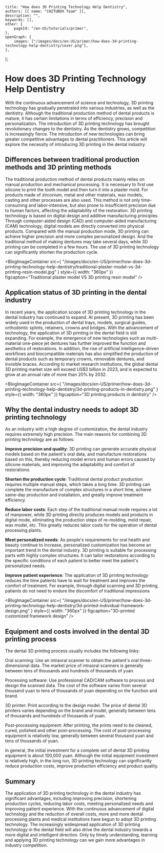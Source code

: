 	title: "How does 3D Printing Technology Help Dentistry",
	authors: [{ name: "CHITUBOX Team" }],
	description: "",
	keywords: [],
	other: {
		pageId: "/en-US/tutorials/primer",
	},
	openGraph: {
		images: ["/images/docs/en-US/primer/how-does-3d-printing-technology-help-dentistry/cover.png"],
	},
};

# How does 3D Printing Technology Help Dentistry

With the continuous advancement of science and technology, 3D printing technology has gradually penetrated into various industries, as well as the dentistry. Although the traditional production method of dental products is mature, it has certain limitations in terms of efficiency, precision and personalization. The introduction of 3D printing technology has brought revolutionary changes to the dentistry. As the dentistry grows, competition is increasingly fierce. The introduction of new technologies can bring greater competitive advantages to dental practitioners. This article will explore the necessity of introducing 3D printing in the dental industry.

## Differences between traditional production methods and 3D printing methods

The traditional production method of dental products mainly relies on manual production and mechanical processing. It is necessary to first use silicone to print the tooth model and then turn it into a plaster mold. For products made of zirconium, metal and other materials, wax models, casting and other processes are also used. This method is not only time-consuming and labor-intensive, but also prone to insufficient precision due to human factors, affecting the adaptability of the restoration. 3D printing technology is based on digital design and additive manufacturing principles. Through computer-aided design (CAD) and computer-aided manufacturing (CAM) technology, digital models are directly converted into physical products. Compared with the manual production mode, 3D printing can achieve higher precision and more complex personalized design. And the traditional method of making dentures may take several days, while 3D printing can be completed in a few hours. The use of 3D printing technology can significantly shorten the production cycle.

<BlogImageContainer
	src={
    		"/images/docs/en-US/primer/how-does-3d-printing-technology-help-dentistry/traditional-plaster-model-vs-3d-printing-resin-model.jpg"
	}
	style={{ width: "360px" }}
	figcaption="Traditional plaster model VS 3D printing resin model"
/>

## Application status of 3D printing in the dental industry

In recent years, the application scope of 3D printing technology in the dental industry has continued to expand. At present, 3D printing has been widely used in the production of dental trays, models, surgical guides, orthodontic splints, retainers, crowns and bridges. With the advancement of technology, the application of 3D printing in the dental field is still expanding. For example, the emergence of new technologies such as multi-material one-piece jet dentures has further improved the function and aesthetics of restorations. In addition, the rise of artificial intelligence-driven workflows and biocompatible materials has also simplified the production of dental products such as temporary crowns, removable dentures, and invisible braces. According to market research institutions, the global dental 3D printing market size will exceed US$3 billion in 2023, and is expected to grow at an annual rate of more than 20% by 2032.

<BlogImageContainer
	src={
    		"/images/docs/en-US/primer/how-does-3d-printing-technology-help-dentistry/3d-printing-products-in-dentistry.png"
	}
	style={{ width: "360px" }}
	figcaption="3D printing products in dentistry"
/>

## Why the dental industry needs to adopt 3D printing technology

As an industry with a high degree of customization, the dental industry requires extremely high precision. The main reasons for combining 3D printing technology are as follows:

**Improve precision and quality**: 3D printing can generate accurate physical models based on the patient's oral data, and manufacture restorations based on this, thereby reducing model errors and human errors caused by silicone materials, and improving the adaptability and comfort of restorations.

**Shorten the production cycle**: Traditional dental product production requires multiple manual steps, which takes a long time. 3D printing can complete the manufacture of complex structures in a short time, achieve same-day production and installation, and greatly improve treatment efficiency.

**Reduce labor costs**: Each step of the traditional manual mode requires a lot of manpower, while 3D printing directly produces models and products in digital mode, eliminating the production steps of re-molding, mold repair, wax model, etc. This greatly reduces labor costs for the operation of dental processing plants.

**Meet personalized needs**: As people's requirements for oral health and beauty continue to increase, personalized customization has become an important trend in the dental industry. 3D printing is suitable for processing parts with highly complex structures. It can tailor restorations according to the specific conditions of each patient to better meet the patient's personalized needs.

**Improve patient experience**: The application of 3D printing technology reduces the time patients have to wait for treatment and improves the comfort of treatment. For example, through digital scanning and 3D printing, patients do not need to endure the discomfort of traditional impressions

<BlogImageContainer
	src={
    		"/images/docs/en-US/primer/how-does-3d-printing-technology-help-dentistry/3d-printed-individual-framework-design.png"
	}
	style={{ width: "360px" }}
	figcaption="3D-printed customized framework design"
/>

## Equipment and costs involved in the dental 3D printing process

The dental 3D printing process usually includes the following links:

Oral scanning: Use an intraoral scanner to obtain the patient's oral three-dimensional data. The market price of intraoral scanners is generally between tens of thousands and hundreds of thousands of yuan.

Processing software: Use professional CAD/CAM software to process and design the scanned data. The cost of the software varies from several thousand yuan to tens of thousands of yuan depending on the function and brand.

3D printer: Print according to the design model. The price of dental 3D printers varies depending on the brand and model, generally between tens of thousands and hundreds of thousands of yuan.

Post-processing equipment: After printing, the prints need to be cleaned, cured, polished and other post-processing. The cost of post-processing equipment is relatively low, generally between several thousand yuan and tens of thousands of yuan.

In general, the initial investment for a complete set of dental 3D printing equipment is about 100,000 yuan. Although the initial equipment investment is relatively high, in the long run, 3D printing technology can significantly reduce production costs, improve production efficiency and product quality.


## Summary

The application of 3D printing technology in the dental industry has significant advantages, including improving precision, shortening production cycles, reducing labor costs, meeting personalized needs and improving patient experience. With the continuous advancement of digital technology and the reduction of overall costs, more and more dental processing plants and medical institutions have begun to adopt 3D printing technology. The increasingly widespread application of 3D printing technology in the dental field will also drive the dental industry towards a more digital and intelligent direction. Only by timely understanding, learning and applying 3D printing technology can we gain more advantages in industry competition.
